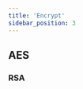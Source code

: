 ```yaml
---
title: 'Encrypt'
sidebar_position: 3
---
```



## AES


<SdkCodeBlock
  ts={EncryptAesJs}
  py={EncryptAesPy}
  java={EncryptAesJava}
  php={EncryptAesPhp}
  go={EncryptAesGo}
/>

### RSA


<SdkCodeBlock
  ts={EncryptRsaJs}
  py={EncryptRsaPy}
  java={EncryptRsaJava}
  php={EncryptRsaPhp}
  go={EncryptRsaGo}
/>
